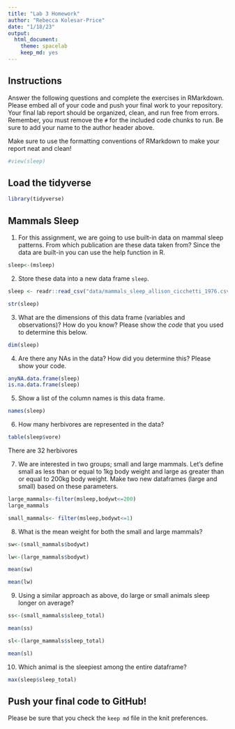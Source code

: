 ```yaml
---
title: "Lab 3 Homework"
author: "Rebecca Kolesar-Price"
date: "1/18/23"
output:
  html_document: 
    theme: spacelab
    keep_md: yes
---
```


## Instructions
Answer the following questions and complete the exercises in RMarkdown. Please embed all of your code and push your final work to your repository. Your final lab report should be organized, clean, and run free from errors. Remember, you must remove the `#` for the included code chunks to run. Be sure to add your name to the author header above.  

Make sure to use the formatting conventions of RMarkdown to make your report neat and clean!  
```r
#view(sleep)
```

## Load the tidyverse
```r
library(tidyverse)
```

## Mammals Sleep
1. For this assignment, we are going to use built-in data on mammal sleep patterns. From which publication are these data taken from? Since the data are built-in you can use the help function in R.
```r
sleep<-(msleep)
```

2. Store these data into a new data frame `sleep`.
```r
sleep <- readr::read_csv("data/mammals_sleep_allison_cicchetti_1976.csv")
```
```r
str(sleep)
```

3. What are the dimensions of this data frame (variables and observations)? How do you know? Please show the *code* that you used to determine this below.  
```r
dim(sleep)
```

4. Are there any NAs in the data? How did you determine this? Please show your code.  
```r
anyNA.data.frame(sleep)
is.na.data.frame(sleep)
```

5. Show a list of the column names is this data frame.
```r
names(sleep)
```

6. How many herbivores are represented in the data?  
```r
table(sleep$vore)
```
There are 32 herbivores


7. We are interested in two groups; small and large mammals. Let's define small as less than or equal to 1kg body weight and large as greater than or equal to 200kg body weight. Make two new dataframes (large and small) based on these parameters.


```r
large_mammals<-filter(msleep,bodywt<=200)
large_mammals
```

```r
small_mammals<- filter(msleep,bodywt<=1)
```

8. What is the mean weight for both the small and large mammals?
```r
sw<-(small_mammals$bodywt)
```
```r
lw<-(large_mammals$bodywt)
```
```r
mean(sw)
```

```r
mean(lw)
```

9. Using a similar approach as above, do large or small animals sleep longer on average?  
```r
ss<-(small_mammals$sleep_total)
```
```r
mean(ss)
```
```r
sl<-(large_mammals$sleep_total)
```

```r
mean(sl)
```

10. Which animal is the sleepiest among the entire dataframe?
```r
max(sleep$sleep_total)
```


## Push your final code to GitHub!
Please be sure that you check the `keep md` file in the knit preferences.   